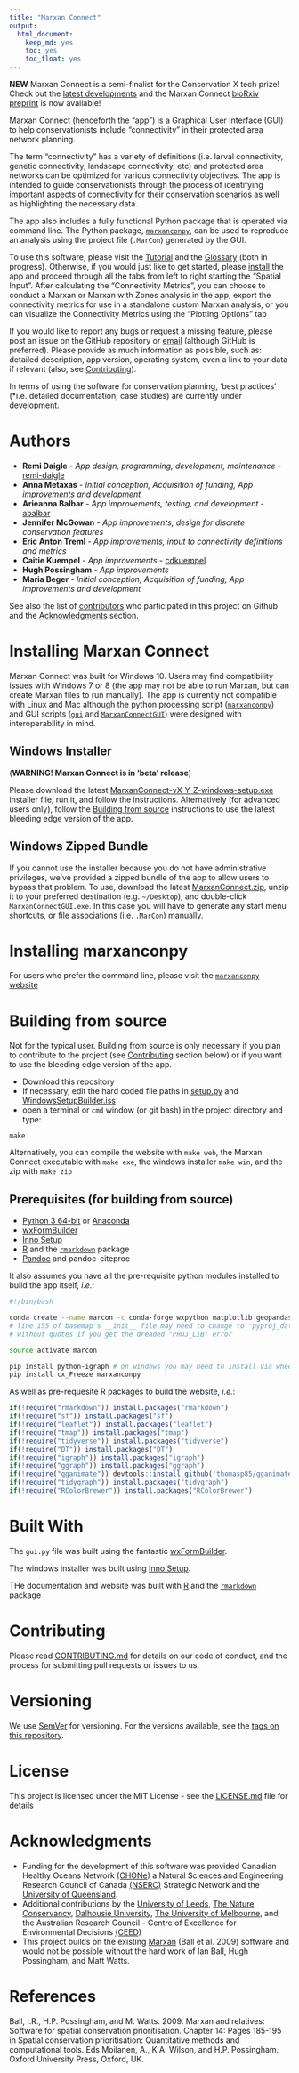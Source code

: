 ```yaml
---
title: "Marxan Connect"
output:
  html_document:
    keep_md: yes
    toc: yes
    toc_float: yes
---
```


**NEW**  Marxan Connect is a semi-finalist for the Conservation X tech prize! Check out the [latest developments](https://conservationx.com/project/id/157/marxanconnect) and the Marxan Connect [bioRxiv preprint](https://www.biorxiv.org/content/early/2018/05/07/315424) is now available!

Marxan Connect (henceforth the "app") is a Graphical User Interface (GUI) to help conservationists include "connectivity" in their protected area network planning.

The term "connectivity" has a variety of definitions (i.e. larval connectivity, genetic connectivity, landscape connectivity, etc) and protected area networks can be optimized for various connectivity objectives. The app is intended to guide conservationists through the process of identifying important aspects of connectivity for their conservation scenarios as well as highlighting the necessary data.

The app also includes a fully functional Python package that is operated via command line. The Python package, [`marxanconpy`](https://remi-daigle.github.io/marxanconpy/), can be used to reproduce an analysis using the project file (`.MarCon`) generated by the GUI.

To use this software, please visit the [Tutorial](./tutorial.html) and the [Glossary](./glossary.html) (both in progress). Otherwise, if you would just like to get started, please [install](#installing) the app and proceed through all the tabs from left to right starting the "Spatial Input". After calculating the "Connectivity Metrics", you can choose to conduct a Marxan or Marxan with Zones analysis in the app, export the connectivity metrics for use in a standalone custom Marxan analysis, or you can visualize the Connectivity Metrics using the "Plotting Options" tab

If you would like to report any bugs or request a missing feature, please post an issue on the GitHub repository or [email](mailto:remi.daigle@dal.ca?subject=Marxan%20with%20Connectivity%20bug%20or%20feature%20request) (although GitHub is preferred). Please provide as much information as possible, such as: detailed description, app version, operating system, even a link to your data if relevant (also, see [Contributing](#contributing)). 

In terms of using the software for conservation planning, 'best practices' (*i.e. detailed documentation, case studies) are currently under development. 

# Authors

* **Remi Daigle** - *App design, programming, development, maintenance* - [remi-daigle](https://github.com/remi-daigle)
* **Anna Metaxas** - *Initial conception, Acquisition of funding, App improvements and development*
* **Arieanna Balbar** - *App improvements, testing, and development* - [abalbar](https://github.com/abalbar)
* **Jennifer McGowan** - *App improvements, design for discrete conservation features*
* **Eric Anton Treml** - *App improvements, input to connectivity definitions and metrics*
* **Caitie Kuempel** - *App improvements* - [cdkuempel](https://github.com/cdkuempel)
* **Hugh Possingham** - *App improvements*
* **Maria Beger** - *Initial conception, Acquisition of funding, App improvements and development*

See also the list of [contributors](https://github.com/remi-daigle/MarxanConnect/contributors) who participated in this project on Github and the [Acknowledgments](#acknowledgments) section.

# Installing Marxan Connect

Marxan Connect was built for Windows 10. Users may find compatibility issues with Windows 7 or 8 (the app may not be able to run Marxan, but can create Marxan files to run manually). The app is currently not compatible with Linux and Mac although the python processing script ([`marxanconpy`](https://github.com/remi-daigle/MarxanConnect/blob/master/marxanconpy.py)) and GUI scripts ([`gui`](https://github.com/remi-daigle/MarxanConnect/blob/master/gui.py) and [`MarxanConnectGUI`](https://github.com/remi-daigle/MarxanConnect/blob/master/MarxanConnectGUI.py)) were designed with interoperability in mind. 

## Windows Installer

(**WARNING! Marxan Connect is in 'beta' release**)

Please download the latest [MarxanConnect-vX-Y-Z-windows-setup.exe](https://github.com/remi-daigle/MarxanConnect/releases) installer file, run it, and follow the instructions. Alternatively (for advanced users only), follow the [Building from source](#building-from-source) instructions to use the latest bleeding edge version of the app.

## Windows Zipped Bundle

If you cannot use the installer because you do not have administrative privileges, we've provided a zipped bundle of the app to allow users to bypass that problem. To use, download the latest [MarxanConnect.zip](https://github.com/remi-daigle/MarxanConnect/releases), unzip it to your preferred destination (e.g. `~/Desktop`), and double-click `MarxanConnectGUI.exe`. In this case you will have to generate any start menu shortcuts, or file associations (i.e. `.MarCon`) manually.

# Installing marxanconpy

For users who prefer the command line, please visit the [`marxanconpy` website](https://remi-daigle.github.io/marxanconpy/)

# Building from source

Not for the typical user. Building from source is only necessary if you plan to contribute to the project (see [Contributing](#contributing) section below) or if you want to use the bleeding edge version of the app.

* Download this repository
* If necessary, edit the hard coded file paths in [setup.py](https://github.com/remi-daigle/MarxanConnect/blob/master/setup.py) and [WindowsSetupBuilder.iss](https://github.com/remi-daigle/MarxanConnect/blob/master/WindowsSetupBuilder.iss)
* open a terminal or `cmd` window (or git bash) in the project directory and type:

```
make
```

Alternatively, you can compile the website with `make web`, the Marxan Connect executable with `make exe`, the windows installer `make win`, and the zip with `make zip`

## Prerequisites (for building from source)

* [Python 3 64-bit](https://www.python.org/downloads) or [Anaconda](https://www.anaconda.com/distribution/)
* [wxFormBuilder](https://github.com/wxFormBuilder/wxFormBuilder)
* [Inno Setup](http://www.jrsoftware.org/isinfo.php)
* [R](https://www.r-project.org/) and the [`rmarkdown`](http://rmarkdown.rstudio.com/) package
* [Pandoc](https://pandoc.org/installing.html) and pandoc-citeproc

It also assumes you have all the pre-requisite python modules installed to build the app itself, *i.e.*:

```bash
#!/bin/bash

conda create --name marcon -c conda-forge wxpython matplotlib geopandas descartes shapely pandas numpy basemap basemap-data-hires
# line 155 of basemap's __init__ file may need to change to "pyproj_datadir = pyproj.pyproj_datadir"
# without quotes if you get the dreaded "PROJ_LIB" error

source activate marcon

pip install python-igraph # on windows you may need to install via wheel https://www.lfd.uci.edu/~gohlke/pythonlibs/#python-igraph
pip install cx_Freeze marxanconpy
```

As well as pre-requesite R packages to build the website, *i.e.*:

```r
if(!require("rmarkdown")) install.packages("rmarkdown")
if(!require("sf")) install.packages("sf")
if(!require("leaflet")) install.packages("leaflet")
if(!require("tmap")) install.packages("tmap")
if(!require("tidyverse")) install.packages("tidyverse")
if(!require("DT")) install.packages("DT")
if(!require("igraph")) install.packages("igraph")
if(!require("ggraph")) install.packages("ggraph")
if(!require("gganimate")) devtools::install_github('thomasp85/gganimate')
if(!require("tidygraph")) install.packages("tidygraph")
if(!require("RColorBrewer")) install.packages("RColorBrewer")
```

# Built With

The `gui.py` file was built using the fantastic [wxFormBuilder](https://github.com/wxFormBuilder/wxFormBuilder).

The windows installer was built using [Inno Setup](http://www.jrsoftware.org/isinfo.php).

THe documentation and website was built with [R](https://www.r-project.org/) and the [`rmarkdown`](http://rmarkdown.rstudio.com/) package

# Contributing

Please read [CONTRIBUTING.md](./CONTRIBUTING.html) for details on our code of conduct, and the process for submitting pull requests or issues to us.

# Versioning

We use [SemVer](http://semver.org/) for versioning. For the versions available, see the [tags on this repository](https://github.com/remi-daigle/MarxanConnect/tags). 

# License

This project is licensed under the MIT License - see the [LICENSE.md](https://github.com/remi-daigle/MarxanConnect/blob/master/LICENSE) file for details

# Acknowledgments

* Funding for the development of this software was provided Canadian Healthy Oceans Network [(CHONe)](https://chone2.ca/) a Natural Sciences and Engineering Research Council of Canada [(NSERC)](http://www.nserc-crsng.gc.ca/index_eng.asp) Strategic Network and the [University of Queensland](https://www.uq.edu.au/).
* Additional contributions by the [University of Leeds](https://www.leeds.ac.uk/), [The Nature Conservancy](https://www.nature.org/), [Dalhousie University](https://www.dal.ca/), [The University of Melbourne](https://www.unimelb.edu.au/), and the Australian Research Council - Centre of Excellence for Environmental Decisions [(CEED)](http://ceed.edu.au/)
* This project builds on the existing [Marxan](http://marxan.net/) (Ball et al. 2009) software and would not be possible without the hard work of Ian Ball, Hugh Possingham, and Matt Watts.

# References

Ball, I.R., H.P. Possingham, and M. Watts. 2009. Marxan and relatives: Software for spatial conservation prioritisation. Chapter 14: Pages 185-195 in Spatial conservation prioritisation: Quantitative methods and computational tools. Eds Moilanen, A., K.A. Wilson, and H.P. Possingham. Oxford University Press, Oxford, UK.
